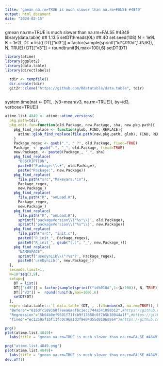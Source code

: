 ```yaml
---
title: 'gmean na.rm=TRUE is much slower than na.rm=FALSE #4849'
output: html_document
date: "2024-02-15"
---
```


gmean na.rm=TRUE is much slower than na.rm=FALSE #4849
library(data.table) ## 1.13.5
setDTthreads(0L) ## 40
set.seed(108)
N = 1e9L
K = 1e2L
DT = list()
DT[["id3"]] = factor(sample(sprintf("id%010d",1:(N/K)), N, TRUE))
DT[["v3"]] =  round(runif(N,max=100),6)
setDT(DT)


```r

library(atime)
library(ggplot2)
library(data.table)
library(directlabels)

```

```r
  tdir <- tempfile()
  dir.create(tdir)
  git2r::clone("https://github.com/Rdatatable/data.table", tdir)
  
```




system.time(nat <- DT[, .(v3=mean(v3, na.rm=TRUE)), by=id3, verbose=TRUE])
```r
atime.list.4849 <- atime::atime_versions(
  pkg.path=tdir,
  pkg.edit.fun=function(old.Package, new.Package, sha, new.pkg.path){
    pkg_find_replace <- function(glob, FIND, REPLACE){
      atime::glob_find_replace(file.path(new.pkg.path, glob), FIND, REPLACE)
    }
    Package_regex <- gsub(".", "_?", old.Package, fixed=TRUE)
    Package_ <- gsub(".", "_", old.Package, fixed=TRUE)
    new.Package_ <- paste0(Package_, "_", sha)
    pkg_find_replace(
      "DESCRIPTION", 
      paste0("Package:\\s+", old.Package),
      paste("Package:", new.Package))
    pkg_find_replace(
      file.path("src","Makevars.*in"),
      Package_regex,
      new.Package_)
    pkg_find_replace(
      file.path("R", "onLoad.R"),
      Package_regex,
      new.Package_)
    pkg_find_replace(
      file.path("R", "onLoad.R"),
      sprintf('packageVersion\\("%s"\\)', old.Package),
      sprintf('packageVersion\\("%s"\\)', new.Package))
    pkg_find_replace(
      file.path("src", "init.c"),
      paste0("R_init_", Package_regex),
      paste0("R_init_", gsub("[.]", "_", new.Package_)))
    pkg_find_replace(
      "NAMESPACE",
      sprintf('useDynLib\\("?%s"?', Package_regex),
      paste0('useDynLib(', new.Package_))
  },
  seconds.limit=1,
  N=10^seq(3,9),
  setup={
    DT = list()
    DT[["id3"]] = factor(sample(sprintf("id%010d",1:(N/100)), N, TRUE))
    DT[["v3"]] =  round(runif(N,max=100),6)
    setDT(DT)
  },
  expr= data.table:::`[.data.table`(DT, , .(v3=mean(v3, na.rm=TRUE)), by=id3, verbose=TRUE),
  "Before"="616dfc5093b0f7eea6aafbc1ecc744a541088b12",#https://github.com/Rdatatable/data.table/tree/616dfc5093b0f7eea6aafbc1ecc744a541088b12
  "Regression"="5b04b0ef9691f71fcb9f13658c0f7b5b30944a1f",#https://github.com/Rdatatable/data.table/commit/5b04b0ef9691f71fcb9f13658c0f7b5b30944a1f
  "fixed"="ec1259af1bf13fc0c96a1d3f9e84d55d8106a9a4")#https://github.com/Rdatatable/data.table/commit/ec1259af1bf13fc0c96a1d3f9e84d55d8106a9a4
```


```r
png()
plot(atime.list.4849)+
  labs(title = "gmean na.rm=TRUE is much slower than na.rm=FALSE #4849")

png("atime.list.4849.png")
plot(atime.list.4849)+
  labs(title = "gmean na.rm=TRUE is much slower than na.rm=FALSE #4849")
dev.off()
```

